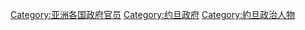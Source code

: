 [[Category:亚洲各国政府官员|Category:亚洲各国政府官员]]
[[Category:约旦政府|Category:约旦政府]]
[[Category:約旦政治人物|Category:約旦政治人物]]